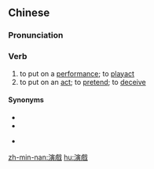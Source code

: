 {{also|演戏}}
==Chinese==
{{zh-forms|s=演戏}}

===Pronunciation===
{{zh-pron
|m=yǎnxì
|c=jin2 hei3
|mn=ián-hì
|cat=v
}}

===Verb===
{{zh-verb}}

# to put on a [[performance]]; to [[playact]]
# to put on an [[act]]; to [[pretend]]; to [[deceive]]

====Synonyms====
* {{zh-l|做戲}}
* {{zh-l|表演}}
* {{qualifier|Min Nan}} {{zh-l|搬戲}}

[[zh-min-nan:演戲]]
[[hu:演戲]]
